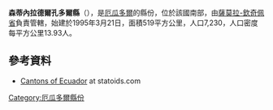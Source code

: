 {{Coord|3|54|S|78|47|W|display=title}}

'''森蒂內拉德爾孔多爾縣'''（{{lang-es|Cantón Centinela del Cóndor}}），是[[厄瓜多爾|厄瓜多爾]]的縣份，位於該國南部，由[[薩莫拉-欽奇佩省|薩莫拉-欽奇佩省]]負責管轄，始建於1995年3月21日，面積519平方公里，人口7,230，人口密度每平方公里13.93人。

==參考資料==
*[http://www.statoids.com/yec.html Cantons of Ecuador] {{Wayback|url=http://www.statoids.com/yec.html |date=20110628180130 }} at statoids.com

{{厄瓜多爾縣份}}

[[Category:厄瓜多爾縣份|Category:厄瓜多爾縣份]]


{{Ecuador-geo-stub}}